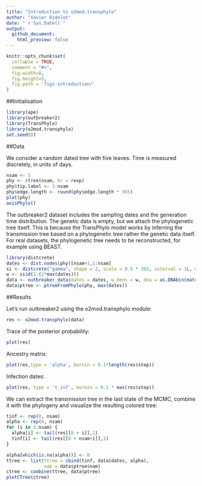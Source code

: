 ```yaml
---
title: "Introduction to o2mod.transphylo"
author: "Xavier Didelot"
date: "`r Sys.Date()`"
output: 
  github_document:
    html_preview: false
---
```


```r
knitr::opts_chunk$set(
  collapse = TRUE,
  comment = "#>", 
  fig.width=8, 
  fig.height=5,
  fig.path = 'figs-introduction/'
)
```

##Initialisation

```r
library(ape)
library(outbreaker2)
library(TransPhylo)
library(o2mod.transphylo)
set.seed(0)
```

##Data

We consider a random dated tree with five leaves. Time is measured discretely, in units of days.

```r
nsam <- 5
phy <- rtree(nsam, br = rexp)
phy$tip.label <- 1:nsam
phy$edge.length <- round(phy$edge.length * 365)
plot(phy)
axisPhylo()
```

The outbreaker2 dataset includes the sampling dates and the generation time
distribution.  The genetic data is empty, but we attach the phylogenetic tree
itself.  This is because the TransPhylo model works by inferring the
transmission tree based on a phylogenetic tree rather the genetic data
itself. For real datasets, the phylogenetic tree needs to be reconstructed, for
example using BEAST.

```r
library(distcrete)
dates <- dist.nodes(phy)[nsam+1,1:nsam]
si <- distcrete("gamma", shape = 2, scale = 0.5 * 365, interval = 1L, w = 0)
w <- si$d(1:(2*max(dates)))
data <- outbreaker_data(dates = dates, w_dens = w, dna = as.DNAbin(matrix('A',nsam,1)))
data$ptree <- ptreeFromPhylo(phy, max(dates))
```

##Results

Let's run outbreaker2 using the o2mod.transphylo module:
```r
res <- o2mod.transphylo(data)
```
Trace of the posterior probability:
```r
plot(res)
```

Ancestry matrix:
```r
plot(res,type = 'alpha', burnin = 0.1*length(res$step))
```

Infection dates:
```r
plot(res, type = 't_inf', burnin = 0.1 * max(res$step))
```

We can extract the transmission tree in the last state of the MCMC, combine it with the phylogeny and visualize the resulting colored tree:

```r
tinf <- rep(0, nsam)
alpha <- rep(0, nsam)
for (i in 1:nsam) {
  alpha[i] <- tail(res[[8 + i]],1)
  tinf[i] <- tail(res[[8 + nsam+i]],1)
}

alpha[which(is.na(alpha))] <- 0
ttree <- list(ttree = cbind(tinf, data$dates, alpha),
              nam = data$ptree$nam)
ctree <- combine(ttree, data$ptree)
plotCTree(ctree)
```
